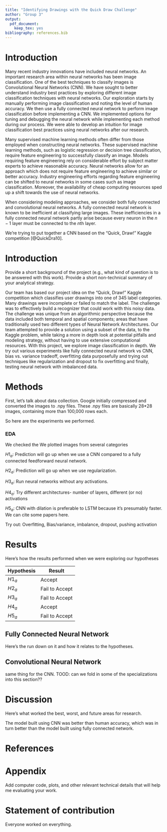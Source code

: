 ```yaml
---
title: "Identifying Drawings with the Quick Draw Challenge"
author: "Group 3"
output: 
  pdf_document:
    keep_tex: yes
bibliography: references.bib
---
```


# Introduction

Many recent industry innovations have included neural networks. An important 
research area within neural networks has been image classification. One of 
the best techniques to classify images is Convolutional Neural Networks (CNN).
We have sought to better understand industry best practices by exploring 
different image classification techniques with neural networks. Our 
exploration starts by manually performing image classification and noting the 
level of human accuracy. We then use a fully connected neural network to 
perform image classification before implementing a CNN. We implemented options
for tuning and debugging the neural network while implementing each method 
during our process. We were able to develop an intuition for image 
classification best practices using neural networks after our research.

Many supervised machine learning methods often differ from those employed 
when constructing neural networks. These supervised machine learning methods, 
such as logistic regression or decision tree classification, require feature 
engineering to successfully classify an image. Models requiring feature 
engineering rely on considerable effort by subject matter experts to achieve 
reasonable accuracy. Neural networks allow for an approach which does not 
require feature engineering to achieve similar or better accuracy. Industry 
engineering efforts regarding feature engineering can be shifted to neural 
networks  in some cases such as image classification. Moreover, the 
availability of cheap computing resources sped up a shift towards the use of 
neural networks.

When considering modeling approaches, we consider both fully connected and 
convolutional neural networks. A fully connected neural network is known to 
be inefficient at classifying large images. These inefficiencies in a fully 
connected neural network partly arise because every neuron in the $n-1$ layer 
must be connected to the $n$th layer.










We're trying to put together a CNN based on the "Quick, Draw!" Kaggle
competition [@QuickDra10].

# Introduction

Provide a short background of the project (e.g., what kind of question is to be 
answered with this work). Provide a short non-technical summary of your 
analytical strategy.


Our team has based our project idea on the "Quick, Draw!" Kaggle competition 
which classifies user drawings into one of 345 label categories. Many drawings 
were incomplete or failed to match the label. The challenge was to effectively 
build a recognizer that could work with this noisy data. The challenge was unique 
from an algorithmic perspective because the data included both temporal and 
spatial components; areas that have traditionally used two different 
types of Neural Network Architectures. Our team attempted to provide a solution 
using a subset of the data, to the Kaggle problem, while taking a more in depth 
look at potential pitfalls and modeling strategy, without having to use 
extensive computational resources. With this project, we explore image 
classification in depth. We try out various experiments like fully connected 
neural network vs CNN, bias vs. variance tradeoff, overfitting data purposefully
and trying out techniques like regularization and dropout to fix overfitting and
finally, testing neural network with imbalanced data.


# Methods

First, let's talk about data collection. Google initially compressed and converted
the images to .npy files. These .npy files are basically 28*28 images, containing
more than 100,000 rows each.

So here are the experiments we performed.

### EDA

We checked the We plotted images from several categories 

$H1_a:$ Prediction will go up when we use a CNN compared to a fully
	connected feedforward neural network.

$H2_a:$ Prediction will go up when we use regularization.

$H3_a:$ Run neural networks without any activations.

$H4_a:$ Try different architectures- number of layers, different (or no) 
activations

$H5_a:$ CNN with dilation is preferable to LSTM because it's presumably
faster. We can cite some papers here.

Try out: Overfitting, Bias/variance, imbalance, dropout, pushing activation

# Results

Here's how the results performed when we were exploring our 
hypotheses

| Hypothesis | Result         |
| ---------- | -------------- |
| $H1_a$     | Accept         |
| $H2_a$     | Fail to Accept |
| $H3_a$     | Fail to Accept |
| $H4_a$     | Accept         |
| $H5_a$     | Fail to Accept |

## Fully Connected Neural Network

Here's the run down on it and how it relates
to the hypotheses. 

## Convolutional Neural Network

same thing for the CNN. TOOD: can we fold in some of
the specializations into this section??

# Discussion

Here's what worked the best, worst, and future areas for research.

The model built using CNN was better than human accuracy, which was in turn 
better than the model built using fully connected network.

# References

# Appendix

Add computer code, plots, and other relevant technical details that will help
me evaluating your work.

# Statement of contribution

Everyone worked on everything.


